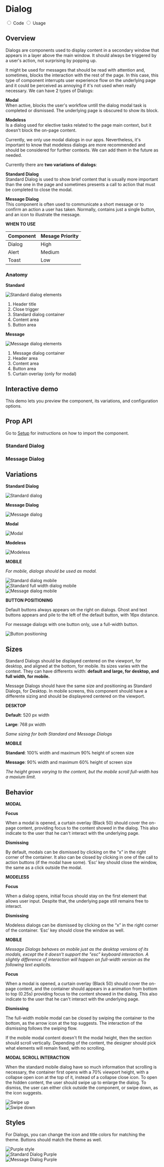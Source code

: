 

<Meta title="Components/Dialog" />

<div class="docs-title docs-title--with-tab">
  <div>
    <h1 class="docs-title__text">Dialog</h1>
  </div>
</div>

<div class="docs-content">
  <div className="simple-tab-wrapper"></div>

  <input className="simple-tab" type="radio" name="type-tab" id="tab1" defaultChecked/>
  <label htmlFor="tab1">Code</label>

  <input className="simple-tab" type="radio" name="type-tab" id="tab2" />
  <label htmlFor="tab2">Usage</label>

  <div className="simple-tab__content content1">
    <h2>Overview</h2>
      <div className="columns">
        <div className="column">
          <p>Dialogs are components used to display content in a secondary window that appears in a layer above the main window. It should always be triggered by a user's action, not surprising by popping up.</p>
          <p>It might be used for messages that should be read with attention and, sometimes, blocks the interaction with the rest of the page. In this case, this type of component interrupts user experience flow on the underlying page and it could be perceived as annoying if it's not used when really necessary. We can have 2 types of Dialogs:</p>
          <p><strong>Modal</strong>
          <br/>
          When active, blocks the user's workflow untill the dialog modal task is completed or dismissed. The underlying page is obscured to show its block.</p>
          <p><strong>Modeless</strong>
          <br/>
          Is a dialog used for elective tasks related to the page main context, but it doesn't block the on-page content.</p>
        <div className="doc-em-block">
          <p>Currently, we only use modal dialogs in our apps. Nevertheless, it's important to know that modeless dialogs are more recommended and should be considered for further contexts. We can add them in the future as needed.</p>
        </div>
      </div>
      <div className="column">
        <p>Currently there are <strong>two variations of dialogs</strong>:</p>
        <p><strong>Standard Dialog</strong>
        <br/>
        Standard Dialog is used to show brief content that is usually more important than the one in the page and sometimes presents a call to action that must be completed to close the modal.</p>
        <p><strong>Message Dialog</strong>
        <br/>
        This component is often used to communicate a short message or to  confirm an action a user has taken. Normally, contains just a single button, and an icon to illustrate the message.</p>
        <p><strong>WHEN TO USE</strong></p>
        <table>
          <thead>
            <tr>
              <th>Component</th>
              <th>Mesage Priority</th>
            </tr>
          </thead>
          <tbody>
            <tr>
              <td>Dialog</td>
              <td>High</td>
            </tr>
            <tr>
              <td>Alert</td>
              <td>Medium</td>
            </tr>
            <tr>
              <td>Toast</td>
              <td>Low</td>
            </tr>
          </tbody>
        </table>
      </div>
      </div>
      <div className="doc-anatomy-block">
        <h3>Anatomy</h3>
          <div className="columns">
            <div className="column">
              <p><strong>Standard</strong></p>
              <img src="docs/dialog/standard_elements.png" alt="Standard dialog elements"/>
              <ol>
                <li>Header title</li>
                <li>Close trigger</li>
                <li>Standard dialog container</li>
                <li>Content area</li>
                <li>Button area</li>
              </ol>
            </div>
            <div className="column">
              <p><strong>Message</strong></p>
              <img src="docs/dialog/message_elements.png" alt="Message dialog elements"/>
              <ol>
                <li>Message dialog container</li>
                <li>Header area</li>
                <li>Content area</li>
                <li>Button area</li>
                <li>Curtain overlay (only for modal)</li>
              </ol>
            </div>
          </div>
      </div>
    <h2>Interactive demo</h2>
    <p>This demo lets you preview the component, its variations, and configuration options.</p>
    <DialogPlayground />
    <h2>Prop API</h2>
    <p>Go to <a href="/?path=/docs/getting-started-setup-confetti--page">Setup</a> for instructions on how to import the component.</p>
    <h3>Standard Dialog</h3>
    <ArgsTable of={StandardDialog} />
    <h3>Message Dialog</h3>
    <ArgsTable of={MessageDialog} />
  </div>

  <div className="simple-tab__content content2">
    <h2>Variations</h2>
      <div className="columns">
        <div className="column">
          <p><strong>Standard Dialog</strong></p>
          <img src="docs/dialog/standard_dialog.png" alt="Standard dialog"/>
        </div>
        <div className="column">
          <p><strong>Message Dialog</strong></p>
          <img src="docs/dialog/message_dialog.png" alt="Message dialog"/>
        </div>
      </div>
      <div className="columns">
        <div className="column">
          <p><strong>Modal</strong></p>
          <img src="docs/dialog/modal.png" alt="Modal"/>
        </div>
        <div className="column">
          <p><strong>Modeless</strong></p>
          <img src="docs/dialog/modeless.png" alt="Modeless"/>
        </div>
      </div>
    <p><strong>MOBILE</strong></p>
    <p><em>For mobile, dialogs should be used as modal.</em></p>
    <div className="columns">
      <div className="column">
        <img src="docs/dialog/standard_mobile.png" alt="Standard dialog mobile"/>
      </div>
      <div className="column">
        <img src="docs/dialog/standard_full-width_mobile.png" alt="Standard full width dialog mobile "/>
      </div>
      <div className="column">
        <img src="docs/dialog/message_mobile.png" alt="Message dialog mobile"/>
      </div>
    </div>
    <div className="columns">
      <div className="column">
        <div className="columns">
          <div className="column">
            <p><strong>BUTTON POSITIONING</strong></p>
          </div>
          <div className="column">
            <p>Default buttons always appears on the right on dialogs. Ghost and text buttons appears and pile to the left of the default button, with 16px distance.</p>
            <p>For message dialogs with one button only, use a full-width button.</p>
          </div>
        </div>
      </div>
      <div className="column">
        <img src="docs/dialog/button_position.png" alt="Button positioning"/>
      </div>
    </div>
    <h2>Sizes</h2>
      <div className="columns">
        <div className="column">
          <p>Standard Dialogs should be displayed centered on the viewport, for desktop, and aligned at the bottom, for mobile. Its sizes varies with the context. They can have differents width: <strong>default and large, for desktop, and full width, for mobile.</strong></p>
          <p>Message Dialogs should have the same size and positioning as Standard Dialogs, for Desktop. In mobile screens, this component should have a differente sizing and should be displayered centered on the viewport.</p>
        </div>
        <div className="column">
          <div className="doc-em-block">
            <div className="columns">
              <div className="column">
                <p><strong>DESKTOP</strong></p>
                <p><strong>Default</strong>: 520 px width</p>
                <p><strong>Large</strong>: 768 px width</p>
                <p><em>Same sizing for both Standard and Message Dialogs</em></p>
              </div>
              <div className="column">
                <p><strong>MOBILE</strong></p>
                <p><strong>Standard</strong>: 100% width and maximum 90% height of screen size</p>
                <p><strong>Message</strong>: 90% width and maximum 60% height of screen size</p>
              </div>
            </div>
          </div>
          <p><em>The height grows varying to the content, but the mobile scroll full-width has a maxium limit.</em></p>
        </div>
      </div>
    <h2>Behavior</h2>
    <div className="columns">
      <div className="column">
        <p><strong>MODAL</strong></p>
        <p><strong>Focus</strong></p>
        <p>When a modal is opened, a curtain overlay (Black 50) should cover the on-page content, providing focus to the content showed in the dialog. This also indicate to the user that he can't interact with the underlying page.</p>
        <p><strong>Dismissing</strong></p>
        <p>By default, modals can be dismissed by clicking on the “x” in the right corner of the container. It also can be closed by clicking in one of the call to action buttons (if the modal have some). ‘Esc’ key should close the window, the same as a click outside the modal.</p>
        <p><strong>MODELESS</strong></p>
        <p><strong>Focus</strong></p>
        <p>When a dialog opens, initial focus should stay on the first element that allows user input. Despite that, the underlying page still remains free to interact.</p>
        <p><strong>Dismissing</strong></p>
        <p>Modeless dialogs can be dismissed by clicking on the “x” in the right corner of the container. ‘Esc’ key should close the window as well.</p>
      </div>
      <div className="column">
        <p><strong>MOBILE</strong></p>
        <p><em>Message Dialogs behaves on mobile just as the desktop versions of its modals, except the it doesn't support the "esc” keyboard interaction. A slightly difference of interaction will happen on full-width version as the following text explicits.</em></p>
        <p><strong>Focus</strong></p>
        <p>When a modal is opened, a curtain overlay (Black 50) should cover the on-page content, and the container should appears in a animation from bottom to top (0.25s) providing focus to the content showed in the dialog. This also indicate to the user that he can't interact with the underlying page.</p>
        <p><strong>Dismissing</strong></p>
        <p>The full-width mobile modal can be closed by swiping the container to the bottom, as the arrow icon at the top suggests. The interaction of the dismissing follows the swiping flow.</p>
        <div className="doc-em-block">
          <p>If the mobile modal content doesn't fit the modal height, then the section should scroll vertically. Depending of the content, the designer should pick what elements will remain fixed, with no scrolling.</p>
        </div>
      </div>
    </div>
    <div className="columns">
      <div className="column">
        <p><strong>MODAL SCROLL INTERACTION</strong></p>
        <p>When the standard mobile dialog have so much information that scrolling is necessary, the container first opens with a 70% viewport height, with a collapse open icon at the top of it, instead of a collapse close icon. To open the hidden content, the user should swipe up to enlarge the dialog. To dismiss, the user can either click outside the component, or swipe down, as the icon suggests.</p>
      </div>
      <div className="column">
        <img src="docs/dialog/swipe_up.png" alt="Swipe up"/>
      </div>
      <div className="column">
        <img src="docs/dialog/swipe_down.png" alt="Swipe down"/>
      </div>
    </div>
    <h2>Styles</h2>
    <div className="columns">
      <div className="column">
        <p>For Dialogs, you can change the icon and title colors for matching the theme. Buttons should match the theme as well.</p>
        <img src="docs/dialog/purple_style.png" alt="Purple style"/>
      </div>
      <div className="column">
        <img src="docs/dialog/standard_purple.png" alt="Standard Dialog Purple"/>
      </div>
      <div className="column">
        <img src="docs/dialog/message_purple.png" alt="Message Dialog Purple"/>
      </div>
    </div>
  </div>
</div>